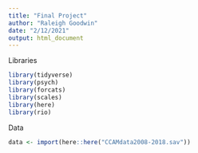 ```yaml
---
title: "Final Project"
author: "Raleigh Goodwin"
date: "2/12/2021"
output: html_document
---
```


Libraries
```r
library(tidyverse)
library(psych)
library(forcats)
library(scales)
library(here)
library(rio)
```

Data
```r
data <- import(here::here("CCAMdata2008-2018.sav"))

```

